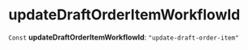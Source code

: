 
# updateDraftOrderItemWorkflowId

 `Const` **updateDraftOrderItemWorkflowId**: `"update-draft-order-item"`
